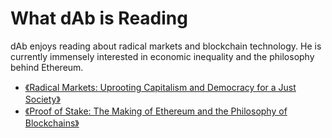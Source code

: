 # What dAb is Reading

dAb enjoys reading about radical markets and blockchain technology. He is currently immensely interested in economic inequality and the philosophy behind Ethereum.

- [《Radical Markets: Uprooting Capitalism and Democracy for a Just Society》](https://www.google.com/search?q=Radical+Markets%3A+Uprooting+Capitalism+and+Democracy+for+a+Just+Society)
- [《Proof of Stake: The Making of Ethereum and the Philosophy of Blockchains》](https://www.google.com/search?q=Proof+of+Stake%3A+The+Making+of+Ethereum+and+the+Philosophy+of+Blockchains)
